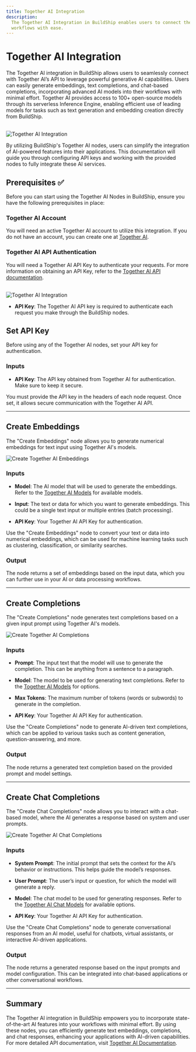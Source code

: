 ```yaml
---
title: Together AI Integration
description:
  The Together AI Integration in BuildShip enables users to connect their Together AI accounts and streamline AI-powered
  workflows with ease.
---
```



# Together AI Integration

The Together AI integration in BuildShip allows users to seamlessly connect with Together AI’s API to leverage powerful
generative AI capabilities. Users can easily generate embeddings, text completions, and chat-based completions,
incorporating advanced AI models into their workflows with minimal effort. Together AI provides access to 100+
open-source models through its serverless Inference Engine, enabling efficient use of leading models for tasks such as
text generation and embedding creation directly from BuildShip.

<br />

<Image src={togetheraiOg} alt='Together AI Integration' width={1200} />

By utilizing BuildShip's Together AI nodes, users can simplify the integration of AI-powered features into their
applications. This documentation will guide you through configuring API keys and working with the provided nodes to
fully integrate these AI services.

## Prerequisites ✅

Before you can start using the Together AI Nodes in BuildShip, ensure you have the following prerequisites in place:

### Together AI Account

You will need an active Together AI account to utilize this integration. If you do not have an account, you can create
one at [Together AI](https://together.ai/).

### Together AI API Authentication

You will need a Together AI API Key to authenticate your requests. For more information on obtaining an API Key, refer
to the [Together AI API documentation](https://docs.together.ai/authentication).

<br />

<Image src={togetherai1} alt='Together AI Integration' width={1200} />

- **API Key**: The Together AI API key is required to authenticate each request you make through the BuildShip nodes.

## Set API Key

Before using any of the Together AI nodes, set your API key for authentication.

### Inputs

- **API Key**: The API key obtained from Together AI for authentication. Make sure to keep it secure.

<Callout>
  You must provide the API key in the headers of each node request. Once set, it allows secure communication with the
  Together AI API.
</Callout>

---

## Create Embeddings

The "Create Embeddings" node allows you to generate numerical embeddings for text input using Together AI's models.

<Image src={togetherai2} alt='Create Together AI Embeddings' width={1200} />

### Inputs

- **Model**: The AI model that will be used to generate the embeddings. Refer to the
  [Together AI Models](https://api.together.ai/models) for available models.
- **Input**: The text or data for which you want to generate embeddings. This could be a single text input or multiple
  entries (batch processing).

- **API Key**: Your Together AI API Key for authentication.

<Callout>
  Use the "Create Embeddings" node to convert your text or data into numerical embeddings, which can be used for machine
  learning tasks such as clustering, classification, or similarity searches.
</Callout>

### Output

The node returns a set of embeddings based on the input data, which you can further use in your AI or data processing
workflows.

---

## Create Completions

The "Create Completions" node generates text completions based on a given input prompt using Together AI's models.

<Image src={togetherai3} alt='Create Together AI Completions' width={1200} />

### Inputs

- **Prompt**: The input text that the model will use to generate the completion. This can be anything from a sentence to
  a paragraph.
- **Model**: The model to be used for generating text completions. Refer to the
  [Together AI Models](https://docs.together.ai/docs/inference-models) for options.

- **Max Tokens**: The maximum number of tokens (words or subwords) to generate in the completion.

- **API Key**: Your Together AI API Key for authentication.

<Callout>
  Use the "Create Completions" node to generate AI-driven text completions, which can be applied to various tasks such
  as content generation, question-answering, and more.
</Callout>

### Output

The node returns a generated text completion based on the provided prompt and model settings.

---

## Create Chat Completions

The "Create Chat Completions" node allows you to interact with a chat-based model, where the AI generates a response
based on system and user prompts.

<Image src={togetherai4} alt='Create Together AI Chat Completions' width={1200} />

### Inputs

- **System Prompt**: The initial prompt that sets the context for the AI’s behavior or instructions. This helps guide
  the model’s responses.

- **User Prompt**: The user’s input or question, for which the model will generate a reply.

- **Model**: The chat model to be used for generating responses. Refer to the
  [Together AI Chat Models](https://docs.together.ai/docs/inference-models) for available options.

- **API Key**: Your Together AI API Key for authentication.

<Callout>
  Use the "Create Chat Completions" node to generate conversational responses from an AI model, useful for chatbots,
  virtual assistants, or interactive AI-driven applications.
</Callout>

### Output

The node returns a generated response based on the input prompts and model configuration. This can be integrated into
chat-based applications or other conversational workflows.

---

## Summary

The Together AI integration in BuildShip empowers you to incorporate state-of-the-art AI features into your workflows
with minimal effort. By using these nodes, you can efficiently generate text embeddings, completions, and chat
responses, enhancing your applications with AI-driven capabilities. For more detailed API documentation, visit
[Together AI Documentation](https://docs.together.ai/).
